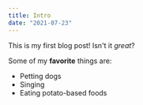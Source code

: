 ```yaml
---
title: Intro
date: "2021-07-23"
---
```


This is my first blog post! Isn't it _great_?

Some of my **favorite** things are:

- Petting dogs
- Singing
- Eating potato-based foods
